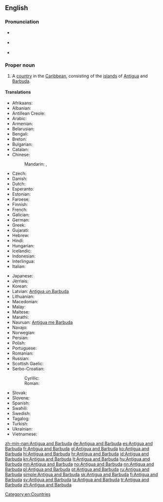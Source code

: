 ==English==
{{wikipedia}}

===Pronunciation===
* {{a|UK}} {{IPA|/ænˌtiː.ɡə ænd bɑːˈbjuː.də/}}
* {{a|US}} {{IPA|/ænˌti.ɡə ænd bɑɹˈbju.də/}}
* {{audio|en-us-Antigua and Barbuda.ogg|Audio (US)}}

===Proper noun===
{{en-proper noun|head=[[Antigua]] [[and]] [[Barbuda]]}}

# A [[country]] in the [[Caribbean]], consisting of the [[island]]s of [[Antigua]] and [[Barbuda]].

====Translations====
{{trans-top|Country}}
* Afrikaans: {{t-|af|Antigua en Barbuda}}
* Albanian: {{t-|sq|Antigua dhe Barbuda}}
* Antillean Creole: {{tø|gcf|Antigwa ek Barbouda}}
* Arabic: {{t-|ar|أنتيغوا وبربودا|tr='antiighwaa wa-barbuudaa|sc=Arab}}
* Armenian: {{t-|hy|Անտիգուա Բարբուդա|tr=Antigua Barbuda|sc=Armn}}
* Belarusian: {{t-|be|Антыгуа і Барбуда|f|tr=Antýhua i Barbúda}}
* Bengali: {{t-|bn|এন্টিগুয়া এবং বার্বুডা|sc=Beng}}
* Breton: {{t-|br|Antigua ha Barbuda}}
* Bulgarian: {{t-|bg|Антигуа и Барбуда|tr=Antigua i Barbuda}}
* Catalan: {{t+|ca|Antigua i Barbuda}}
* Chinese:
*: Mandarin: {{t-|cmn|安提瓜島和巴布達|sc=Hani}}, {{t-|cmn|安提瓜岛和巴布达|tr=Āntíguā hé Bābùdá|sc=Hani}}
* Czech: {{t+|cs|Antigua a Barbuda}}
* Danish: {{t-|da|Antigua og Barbuda}}
* Dutch: {{t+|nl|Antigua en Barbuda}}
* Esperanto: {{t-|eo|Antigvo-Barbudo}}
* Estonian: {{t+|et|Antigua ja Barbuda}}
* Faroese: {{t|fo|Antigua og Barbuda}}
* Finnish: {{t+|fi|Antigua ja Barbuda}}
* French: {{t+|fr|Antigua-et-Barbuda}}
* Galician: {{t+|gl|Antiga e Barbuda}}
* German: {{t+|de|Antigua und Barbuda|n}}
* Greek: {{t+|el|Αντίγκουα και Μπαρμπούντα|tr=Antígoua kai Barboúda|f|sc=Grek}}
* Gujarati: {{t-|gu|એંટિગુવા અને બર્બુડા|sc=Gujr}}
* Hebrew: {{t-|he|אנטיגואה וברבודה|tr=antigvah ve-barbudah|sc=Hebr}}
* Hindi: {{t-|hi|एन्टिगुवा और बर्बुडा|tr=enṭiguvā aur barbuḍā|sc=Deva}}
* Hungarian: {{t+|hu|Antigua és Barbuda}}
* Icelandic: {{t-|is|Antígva og Barbúda}}
* Indonesian: {{t-|id|Antigua dan Barbuda}}
* Interlingua: {{t-|ia|Antigua e Barbuda}}
* Italian: {{t-|it|Antigua e Barbuda}}
{{trans-mid}}
* Japanese: {{t-|ja|アンティグア・バーブーダ|tr=Antigua Bābūda}}
* Jèrriais: {{tø|roa-jer|Antigua et Barbuda}}
* Korean: {{t+|ko|앤티가 바부다|tr=Aentiga Babuda|sc=Kore}}
* Latvian: [[Antigva un Barbuda]]
* Lithuanian: {{t+|lt|Antigva ir Barbuda}}
* Macedonian: {{t-|mk|Антигва и Барбуда|f|tr=Antígva i Barbúda}}
* Malay: {{t-|ms|Antigua dan Barbuda}}
* Maltese: {{t-|mt|Antigwa u Barbuda}}
* Marathi: {{t-|mr|एन्टिगुवा आणि बर्बूडा|tr=enṭiguvā āṇi barbūḍā|sc=Deva}}
* Nauruan: [[Antigua me Barbuda]]
* Navajo: {{tø|nv|Antíígwa dóó Hashkʼaan Bikéyah Yázhí}}
* Norwegian: {{t+|no|Antigua og Barbuda}}
* Persian: {{t-|fa|آنتیگوا و باربودا|tr=Ântigvâ va Bârbudâ|sc=fa-Arab}}
* Polish: {{t+|pl|Antigua i Barbuda|f}}
* Portuguese: {{t+|pt|Antígua e Barbuda}}
* Romanian: {{t-|ro|Antigua și Barbuda|f}}
* Russian: {{t-|ru|Антигуа и Барбуда|f|tr=Antígua i Barbúda}}
* Scottish Gaelic: {{t-|gd|Antigua agus Barbuda}}
* Serbo-Croatian:
*: Cyrillic: {{t-|sh|Антигва и Барбуда|sc=Cyrl}}
*: Roman: {{t-|sh|Antigva i Barbuda}}
* Slovak: {{t-|sk|Antigua a Barbuda}}
* Slovene: {{t+|sl|Antigva in Barbuda}}
* Spanish: {{t+|es|Antigua y Barbuda}}
* Swahili: {{t+|sw|Antigua na Barbuda}}
* Swedish: {{t+|sv|Antigua och Barbuda}}
* Tagalog: {{t+|tl|Antigua at Barbuda}}
* Turkish: {{t+|tr|Antigua ve Barbuda}}
* Ukrainian: {{t+|uk|Антигуа і Барбуда|f|tr=Antýhua i Barbúda}}
* Vietnamese: {{t-|vi|Antigua và Barbuda}}
{{trans-bottom}}

[[Category:en:Countries]]

[[zh-min-nan:Antigua and Barbuda]]
[[de:Antigua and Barbuda]]
[[es:Antigua and Barbuda]]
[[fr:Antigua and Barbuda]]
[[gl:Antigua and Barbuda]]
[[ko:Antigua and Barbuda]]
[[hi:Antigua and Barbuda]]
[[hr:Antigua and Barbuda]]
[[id:Antigua and Barbuda]]
[[kn:Antigua and Barbuda]]
[[lt:Antigua and Barbuda]]
[[hu:Antigua and Barbuda]]
[[mn:Antigua and Barbuda]]
[[no:Antigua and Barbuda]]
[[nn:Antigua and Barbuda]]
[[pl:Antigua and Barbuda]]
[[pt:Antigua and Barbuda]]
[[ru:Antigua and Barbuda]]
[[simple:Antigua and Barbuda]]
[[sk:Antigua and Barbuda]]
[[fi:Antigua and Barbuda]]
[[sv:Antigua and Barbuda]]
[[ta:Antigua and Barbuda]]
[[tr:Antigua and Barbuda]]
[[zh:Antigua and Barbuda]]